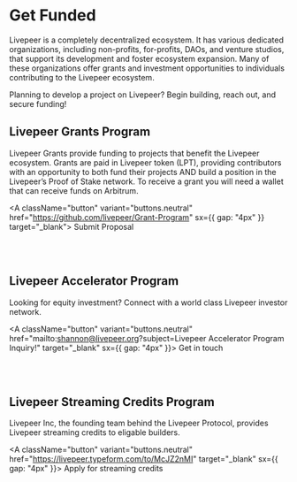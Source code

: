 # Get Funded

Livepeer is a completely decentralized ecosystem. It has various dedicated
organizations, including non-profits, for-profits, DAOs, and venture studios,
that support its development and foster ecosystem expansion. Many of these
organizations offer grants and investment opportunities to individuals
contributing to the Livepeer ecosystem.

Planning to develop a project on Livepeer? Begin building, reach out, and secure
funding!

## Livepeer Grants Program

Livepeer Grants provide funding to projects that benefit the Livepeer ecosystem.
Grants are paid in Livepeer token (LPT), providing contributors with an
opportunity to both fund their projects AND build a position in the Livepeer’s
Proof of Stake network. To receive a grant you will need a wallet that can
receive funds on Arbitrum.

<A
  className="button"
  variant="buttons.neutral"
  href="https://github.com/livepeer/Grant-Program"
  sx={{ gap: "4px" }}
  target="_blank">
  Submit Proposal
  <FiArrowUpRight />
</A>

<br />
<br />

## Livepeer Accelerator Program

Looking for equity investment? Connect with a world class Livepeer investor
network.

<A
  className="button"
  variant="buttons.neutral"
  href="mailto:shannon@livepeer.org?subject=Livepeer Accelerator Program Inquiry!"
  target="_blank"
  sx={{ gap: "4px" }}>
  Get in touch <FiArrowUpRight />
</A>

<br />
<br />

## Livepeer Streaming Credits Program

Livepeer Inc, the founding team behind the Livepeer Protocol, provides Livepeer
streaming credits to eligable builders.

<A
  className="button"
  variant="buttons.neutral"
  href="https://livepeer.typeform.com/to/McJZ2nMI"
  target="_blank"
  sx={{ gap: "4px" }}>
  Apply for streaming credits <FiArrowUpRight />
</A>
